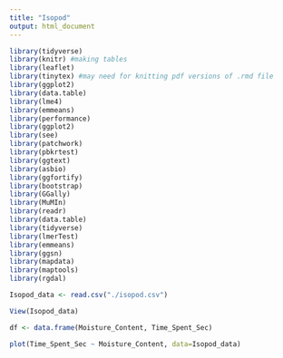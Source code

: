 ```yaml
---
title: "Isopod"
output: html_document
---
```


```r
library(tidyverse)
library(knitr) #making tables
library(leaflet)
library(tinytex) #may need for knitting pdf versions of .rmd file
library(ggplot2)
library(data.table)
library(lme4)
library(emmeans)
library(performance)
library(ggplot2)
library(see)
library(patchwork)
library(pbkrtest)
library(ggtext)
library(asbio)
library(ggfortify)
library(bootstrap)
library(GGally)
library(MuMIn)
library(readr)
library(data.table)
library(tidyverse)
library(lmerTest)
library(emmeans)
library(ggsn)
library(mapdata)
library(maptools)
library(rgdal)
```


```r
Isopod_data <- read.csv("./isopod.csv")
```


```r
View(Isopod_data)
```

```r
df <- data.frame(Moisture_Content, Time_Spent_Sec)
```

```r
plot(Time_Spent_Sec ~ Moisture_Content, data=Isopod_data)
```
